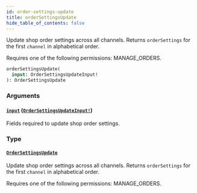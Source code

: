 ```yaml
---
id: order-settings-update
title: orderSettingsUpdate
hide_table_of_contents: false
---
```


Update shop order settings across all channels. Returns `orderSettings` for the first `channel` in alphabetical order.

Requires one of the following permissions: MANAGE_ORDERS.

```graphql
orderSettingsUpdate(
  input: OrderSettingsUpdateInput!
): OrderSettingsUpdate
```

### Arguments

#### [`input`](#) ([`OrderSettingsUpdateInput!`](../../../developer/api-reference/inputs/order-settings-update-input))

Fields required to update shop order settings.

### Type

#### [`OrderSettingsUpdate`](../../../developer/api-reference/objects/order-settings-update)

Update shop order settings across all channels. Returns `orderSettings` for the first `channel` in alphabetical order.

Requires one of the following permissions: MANAGE_ORDERS.
